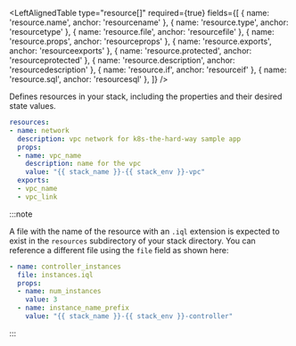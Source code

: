 
<LeftAlignedTable 
  type="resource[]" 
  required={true} 
  fields={[
    { name: 'resource.name', anchor: 'resourcename' },
    { name: 'resource.type', anchor: 'resourcetype' },
    { name: 'resource.file', anchor: 'resourcefile' },
    { name: 'resource.props', anchor: 'resourceprops' },
    { name: 'resource.exports', anchor: 'resourceexports' },
    { name: 'resource.protected', anchor: 'resourceprotected' },
    { name: 'resource.description', anchor: 'resourcedescription' },
    { name: 'resource.if', anchor: 'resourceif' },
    { name: 'resource.sql', anchor: 'resourcesql' },
  ]} 
/>

Defines resources in your stack, including the properties and their desired state values.

<File name='stackql_manifest.yml'>

```yaml
resources:
- name: network
  description: vpc network for k8s-the-hard-way sample app
  props:
  - name: vpc_name
    description: name for the vpc
    value: "{{ stack_name }}-{{ stack_env }}-vpc"
  exports:
  - vpc_name    
  - vpc_link
```

</File>

:::note

A file with the name of the resource with an `.iql` extension is expected to exist in the `resources` subdirectory of your stack directory.  You can reference a different file using the `file` field as shown here:

<File name='stackql_manifest.yml'>

```yaml
- name: controller_instances
  file: instances.iql
  props:
  - name: num_instances
    value: 3
  - name: instance_name_prefix
    value: "{{ stack_name }}-{{ stack_env }}-controller"
```

</File>

:::
